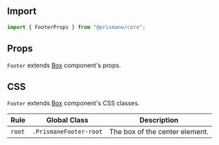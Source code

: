 ## Import

```js
import { FooterProps } from "@prismane/core";
```

## Props

`Footer` extends [Box](/docs/components-api/box-api) component's props.

## CSS

`Footer` extends [Box](/docs/components-api/box-api) component's CSS classes.

| Rule   | Global Class           | Description                    |
| ------ | ---------------------- | ------------------------------ |
| `root` | `.PrismaneFooter-root` | The box of the center element. |
